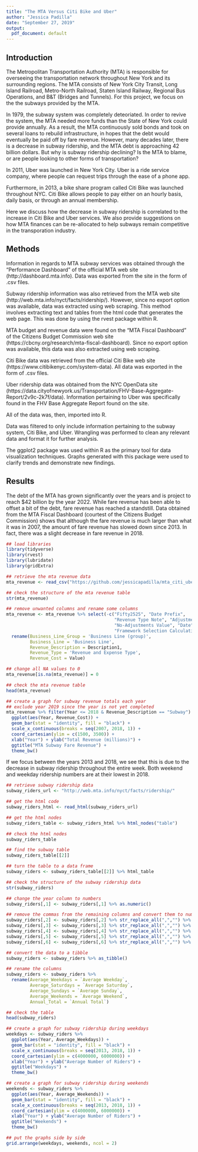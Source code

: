 ```yaml
---
title: "The MTA Versus Citi Bike and Uber"
author: "Jessica Padilla"
date: "September 27, 2019"
output:
  pdf_document: default
---
```


## Introduction

The Metropolitan Transportation Authority (MTA) is responsible for overseeing the transportation network throughout New York and its surrounding regions.  The MTA consists of New York City Transit, Long Island Railroad, Metro-North Railroad, Staten Island Railway, Regional Bus Operations, and B&T (Bridges and Tunnels).  For this project, we focus on the the subways provided by the MTA.

In 1979, the subway system was completely deteoriated.  In order to revive the system, the MTA needed more funds than the State of New York could provide annually.  As a result, the MTA continuously sold bonds and took on several loans to rebuild infrastructure, in hopes that the debt would eventually be paid off by fare revenue.  However, many decades later, there is a decrease in subway ridership, and the MTA debt is approaching 42 billion dollars.  But why is subway ridership declining?  Is the MTA to blame, or are people looking to other forms of transportation?

In 2011, Uber was launched in New York City.  Uber is a ride service company, where people can request trips through the ease of a phone app.

Furthermore, in 2013, a bike share program called Citi Bike was launched throughout NYC.  Citi Bike allows people to pay either on an hourly basis, daily basis, or through an annual membership.  

Here we discuss how the decrease in subway ridership is correlated to the increase in Citi Bike and Uber services.  We also provide suggestions on how MTA finances can be re-allocated to help subways remain competitive in the transporation industry.



## Methods

Information in regards to MTA subway services was obtained through the "Performance Dashboard" of the official MTA web site (http://dashboard.mta.info).  Data was exported from the site in the form of .csv files.

Subway ridership information was also retrieved from the MTA web site (http://web.mta.info/nyct/facts/ridership/).  However, since no export option was available, data was extracted using web scraping.  This method involves extracting text and tables from the html code that generates the web page.  This was done by using the rvest package within R.

MTA budget and revenue data were found on the "MTA Fiscal Dashboard" of the Citizens Budget Commission web site (https://cbcny.org/research/mta-fiscal-dashboard).  Since no export option was available, this data was also extracted using web scraping.  

Citi Bike data was retrieved from the official Citi Bike web site (https://www.citibikenyc.com/system-data).  All data was exported in the form of .csv files.

Uber ridership data was obtained from the NYC OpenData site (https://data.cityofnewyork.us/Transportation/FHV-Base-Aggregate-Report/2v9c-2k7f/data).  Information pertaining to Uber was specifically found in the FHV Base Aggregate Report found on the site.

All of the data was, then, imported into R.

Data was filtered to only include information pertaining to the subway system, Citi Bike, and Uber.  Wrangling was performed to clean any relevant data and format it for further analysis.

The ggplot2 package was used within R as the primary tool for data visualization techniques.  Graphs generated with this package were used to clarify trends and demonstrate new findings.  


## Results

The debt of the MTA has grown significantly over the years and is project to reach $42 billion by the year 2022.  While fare revenue has been able to offset a bit of the debt, fare revenue has reached a standstill.  Data obtained from the MTA Fiscal Dashboard (courtest of the Citizens Budget Commission) shows that although the fare revenue is much larger than what it was in 2007, the amount of fare revenue has slowed down since 2013.  In fact, there was a slight decrease in fare revenue in 2018.


```r

## load libraries
library(tidyverse)
library(rvest)
library(lubridate)
library(gridExtra)

## retrieve the mta revenue data
mta_revenue <- read_csv("https://github.com/jessicapadilla/mta_citi_uber/raw/master/mta_revenue.csv")

## check the structure of the mta revenue table
str(mta_revenue)

## remove unwanted columns and rename some columns
mta_revenue <- mta_revenue %>% select(-c("Fifty2525", "Date Prefix", 
                                         "Revenue Type Note", "Adjustments Outcome",
                                         "No-Adjustments Value", "Date",
                                         "Framework Selection Calculation")) %>%
  rename(Business_Line_Group = 'Business Line (group)',
         Business_Line = 'Business Line',
         Revenue_Description = Description1,
         Revenue_Type = 'Revenue and Expense Type',
         Revenue_Cost = Value)

## change all NA values to 0
mta_revenue[is.na(mta_revenue)] = 0

## check the mta revenue table
head(mta_revenue)

## create a graph for subway revenue totals each year
## exclude year 2019 since the year is not yet completed
mta_revenue %>% filter(Year <= 2018 & Revenue_Description == "Subway") %>%
  ggplot(aes(Year, Revenue_Cost)) + 
  geom_bar(stat = "identity", fill = "black") +
  scale_x_continuous(breaks = seq(2007, 2018, 1)) + 
  coord_cartesian(ylim = c(1500, 3500)) +
  xlab("Year") + ylab("Total Revenue (millions)") +
  ggtitle("MTA Subway Fare Revenue") + 
  theme_bw()
```

If we focus between the years 2013 and 2018, we see that this is due to the decrease in subway ridership throughout the entire week.  Both weekend and weekday ridership numbers are at their lowest in 2018.

```r
## retrieve subway ridership data
subway_riders_url <- "http://web.mta.info/nyct/facts/ridership/"

## get the html code
subway_riders_html <- read_html(subway_riders_url)

## get the html nodes
subway_riders_table <- subway_riders_html %>% html_nodes("table")

## check the html nodes
subway_riders_table

## find the subway table
subway_riders_table[[2]]

## turn the table to a data frame
subway_riders <- subway_riders_table[[2]] %>% html_table

## check the structure of the subway ridership data
str(subway_riders)

## change the year column to numbers
subway_riders[,1] <- subway_riders[,1] %>% as.numeric()

## remove the commas from the remaining columns and convert them to numbers
subway_riders[,2] <- subway_riders[,2] %>% str_replace_all(",","") %>% as.numeric()
subway_riders[,3] <- subway_riders[,3] %>% str_replace_all(",","") %>% as.numeric()
subway_riders[,4] <- subway_riders[,4] %>% str_replace_all(",","") %>% as.numeric()
subway_riders[,5] <- subway_riders[,5] %>% str_replace_all(",","") %>% as.numeric()
subway_riders[,6] <- subway_riders[,6] %>% str_replace_all(",","") %>% as.numeric()

## convert the data to a tibble
subway_riders <- subway_riders %>% as_tibble()

## rename the columns
subway_riders <- subway_riders %>% 
  rename(Average_Weekdays = `Average Weekday`,
         Average_Saturdays = `Average Saturday`,
         Average_Sundays = `Average Sunday`,
         Average_Weekends = `Average Weekend`,
         Annual_Total = `Annual Total`)

## check the table
head(subway_riders)

## create a graph for subway ridership during weekdays
weekdays <- subway_riders %>% 
  ggplot(aes(Year, Average_Weekdays)) + 
  geom_bar(stat = "identity", fill = "black") + 
  scale_x_continuous(breaks = seq(2013, 2018, 1)) + 
  coord_cartesian(ylim = c(4000000, 6000000)) +
  xlab("Year") + ylab("Average Number of Riders") +
  ggtitle("Weekdays") +
  theme_bw()

## create a graph for subway ridership during weekends
weekends <- subway_riders %>% 
  ggplot(aes(Year, Average_Weekends)) + 
  geom_bar(stat = "identity", fill = "black") + 
  scale_x_continuous(breaks = seq(2013, 2018, 1)) + 
  coord_cartesian(ylim = c(4000000, 6000000)) +
  xlab("Year") + ylab("Average Number of Riders") +
  ggtitle("Weekends") +
  theme_bw()

## put the graphs side by side
grid.arrange(weekdays, weekends, ncol = 2)
```

